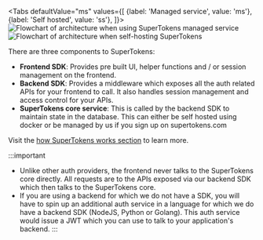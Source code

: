 
<Tabs
defaultValue="ms"
values={[
{label: 'Managed service', value: 'ms'},
{label: 'Self hosted', value: 'ss'},
]}>
<TabItem value="ms">
<img src="/img/architecture/managed_service_generic.png" alt="Flowchart of architecture when using SuperTokens managed service" />
</TabItem>
<TabItem value="ss">
<img src="/img/architecture/self_hosted_generic.png" alt="Flowchart of architecture when self-hosting SuperTokens" />
</TabItem>
</Tabs>

There are three components to SuperTokens:
- **Frontend SDK**: Provides pre built UI, helper functions and / or session management on the frontend.
- **Backend SDK**: Provides a middleware which exposes all the auth related APIs for your frontend to call. It also handles session management and access control for your APIs.
- **SuperTokens core service**: This is called by the backend SDK to maintain state in the database. This can either be self hosted using docker or be managed by us if you sign up on supertokens.com

Visit the [how SuperTokens works section](./architecture) to learn more.

:::important
- Unlike other auth providers, the frontend never talks to the SuperTokens core directly. All requests are to the APIs exposed via our backend SDK which then talks to the SuperTokens core.
- If you are using a backend for which we do not have a SDK, you will have to spin up an additional auth service in a language for which we do have a backend SDK (NodeJS, Python or Golang). This auth service would issue a JWT which you can use to talk to your application's backend.
:::